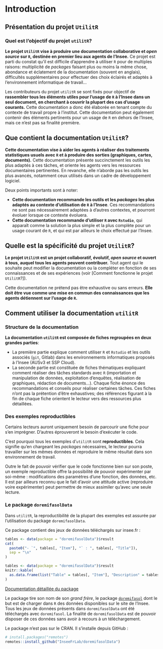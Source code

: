 # Introduction

## Présentation du projet `UtilitR`

### Quel est l'objectif du projet `utilitR`?

**Le projet `UtilitR` vise à produire une documentation collaborative et _open source_ sur `R`, destinée en premier lieu aux agents de l'Insee.** Ce projet est parti du constat qu'il est difficile d'apprendre à utiliser `R` pour de multiples raisons: multiplicité de _packages_ faisant plus ou moins la même chose, abondance et éclatement de la documentation (souvent en anglais), difficultés supplémentaires pour effectuer des choix éclairés et adaptés à l'environnement informatique de travail...

Les contributeurs du projet `utilitR` se sont fixés pour objectif de **rassembler tous les éléments utiles pour l'usage de `R` à l'Insee dans un seul document, en cherchant à couvrir la plupart des cas d'usage courants.** Cette documentation a donc été élaborée en tenant compte du contexte de travail propre à l'institut. Cette documentation peut également contenir des éléments pertinents pour un usage de `R` en dehors de l'Insee, mais ce n'est pas sa finalité première.

## Que contient la documentation `UtilitR`?

**Cette documentation vise à aider les agents à réaliser des traitements statistiques usuels avec `R` et à produire des sorties (graphiques, cartes, documents).** Cette documentation présente succinctement les outils les plus adaptés à ces tâches, et oriente les agents vers les ressources documentaires pertinentes. En revanche, elle n'aborde pas les outils les plus avancés, notamment ceux utilisés dans un cadre de développement logiciel.

Deux points importants sont à noter:

* **Cette documentation recommande les outils et les *packages* les plus adaptés au contexte d'utilisation de `R` à l'Insee**. Ces recommandations ne sont pas nécessairement adaptées à d'autres contextes, et pourront évoluer lorsque ce contexte évoluera.
* **Cette documentation recommande d'utiliser `R` avec `Rstudio`**, qui apparaît comme la solution la plus simple et la plus complète pour un usage courant de `R`, et qui est par ailleurs le choix effectué par l'Insee.

## Quelle est la spécificité du projet `UtilitR`?

**Le projet `UtilitR` est un projet collaboratif, évolutif, *open source* et ouvert à tous, auquel tous les agents peuvent contribuer.** Tout agent qui le souhaite peut modifier la documentation ou la compléter en fonction de ses connaissances et de ses expériences (voir [Comment fonctionne le projet `UtilitR`?]).

Cette documentation ne prétend pas être exhaustive ou sans erreurs. **Elle doit être vue comme une mise en commun des connaissances que les agents détiennent sur l'usage de `R`.**

## Comment utiliser la documentation `utilitR`

### Structure de la documentation

**La documentation `utilitR` est composée de fiches regroupées en deux grandes parties**: 

- La première partie explique comment utiliser `R` et `Rstudio` et les outils associés (`git`, Gitlab) dans les environnements informatiques proposés à l'Insee (AUSv3 et SSP Cloud). 
- La seconde partie est constituée de fiches thématiques expliquant comment réaliser des tâches standards avec `R` (importation et manipulation de données, exploitation d'enquêtes, réalisation de graphiques, rédaction de documents...). Chaque fiche énonce des recommandations et conseils pour réaliser certaines tâches. Ces fiches n'ont pas la prétention d'être exhaustives; des références figurant à la fin de chaque fiche orientent le lecteur vers des ressources plus détaillées.

### Des exemples reproductibles

Certains lecteurs auront uniquement besoin de parcourir une fiche pour s'en imprégner. D'autres éprouveront le besoin d'exécuter le code.

C'est pourquoi tous les exemples d'`utilitR` sont **reproductibles**. Cela signifie qu'en chargeant les _packages_ nécessaires, le lecteur pourra travailler sur les mêmes données et reproduire le même résultat dans son environnement de travail.

::: {.recommandation data-latex=""}

Outre le fait de pouvoir vérifier que le code fonctionne bien sur son poste, un exemple reproductible offre la possibilité de pouvoir expérimenter par soi-même : modifications des paramètres d'une fonction, des données, etc. Il est par ailleurs reconnu que le fait d'avoir une attitude active (reproduire voire expérimenter) peut permettre de mieux assimiler qu'avec une seule lecture.

:::

### Le package `doremifasolData`

Dans `utilitR`, la reproductibilité de la plupart des exemples est assurée par l'utilisation du package `doremifasolData`.

Ce package contient des jeux de données téléchargés sur insee.fr :

```r
tables <- data(package = "doremifasolData")$result
cat(
  paste0("- `", tables[, "Item"], "` : ", tables[, "Title"]),
  sep = "\n"
)
```

```r
tables <- data(package = "doremifasolData")$result
knitr::kable(
  as.data.frame(list("Table" = tables[, "Item"], "Description" = tables[, "Title"]))
)
```


[Documentation détaillée du package](https://inseefrlab.github.io/DoReMIFaSolData/)

::: {.remarque data-latex=""}

Le package tire son nom de son _grand frère_, le package [`doremifasol`](https://inseefrlab.github.io/DoReMIFaSol) dont le but est de charger dans `R` des données disponibles sur le site de l'Insee. Tous les jeux de données présents dans `doremifasolData` ont été téléchargés avec `doremifasol`. La finalité de `doremifasolData` est de pouvoir disposer de ces données sans avoir à recours à un téléchargement.

:::

Le package n'est pas sur le CRAN. Il s'installe depuis GitHub :
```r
# install.packages("remotes")
remotes::install_github("InseeFrLab/doremifasolData")
```

<!--
Sur AUS (où github.com n'est pas accessible) :
```
install.packages("doremifasolData", repos = "https://nexus.insee.fr/repository/r-public")
```
-->

